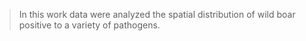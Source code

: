 > In this work data were analyzed the spatial distribution of wild boar positive to a variety of pathogens.   